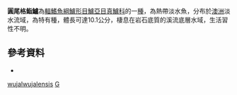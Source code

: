 {{Speciesbox
| taxon = Guyu wujalwujalensis
| binomial_authority = [[Pusey|Pusey]] & [[Kennard|Kennard]], 2001
| image = Guyuwujalwujalensis.jpg
| image_width = 250px
| image_caption = 圓尾格鮨鱸
| status = NE
| status_system = IUCN3.1
}}

'''圓尾格鮨鱸'''為[[輻鰭魚綱|輻鰭魚綱]][[鱸形目|鱸形目]][[鱸亞目|鱸亞目]][[真鱸科|真鱸科]]的一[[種|種]]，為熱帶淡水魚，分布於[[澳洲|澳洲]]淡水流域，為特有種，體長可達10.1公分，棲息在岩石底質的溪流底層水域，生活習性不明。

==參考資料==
*{{FishBase_species|genus=Guyu|species=wujalwujalensis|year=2016|month=8}}

{{魚類小作品}}
{{Taxonbar}}
[[Category:格鮨鱸屬|wujalwujalensis]]
[[Category:2001年描述的魚類|G]]